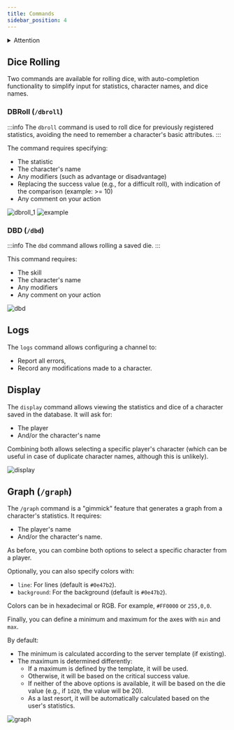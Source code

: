 ```yaml
---
title: Commands
sidebar_position: 4
---
```


<details id="danger">
  <summary><Iconify icon="solar:danger-bold" height="26" class="danger-summary"/>Attention</summary>
   {}
   By default, all commands are disabled and must be enabled in the server's configuration panel.
   ![](/assets/tuto/allow_commands_1.png)![](/assets/tuto/allow_commands_2.png)
   ![](/assets/tuto/allow_commands_3.png)![](/assets/tuto/allow_commands_4.png)
   ![](/assets/tuto/allow_commands_5.png)
</details> 

## Dice Rolling

Two commands are available for rolling dice, with auto-completion functionality to simplify input for statistics, character names, and dice names.

### DBRoll (`/dbroll`)

:::info
The `dbroll` command is used to roll dice for previously registered statistics, avoiding the need to remember a character's basic attributes.
:::

The command requires specifying:
- The statistic
- The character's name
- Any modifiers (such as advantage or disadvantage)
- Replacing the success value (e.g., for a difficult roll), with indication of the comparison (example: >= 10)
- Any comment on your action

![dbroll_1](/assets/rolls/db/dbroll_autocomplete.png)
![example](/assets/rolls/db/example.png)

### DBD (`/dbd`)

:::info
The `dbd` command allows rolling a saved die.
:::

This command requires:
- The skill
- The character's name
- Any modifiers
- Any comment on your action

![dbd](/assets/rolls/db/dbd_example.png)

## Logs

The `logs` command allows configuring a channel to:
- Report all errors,
- Record any modifications made to a character.

## Display

The `display` command allows viewing the statistics and dice of a character saved in the database. It will ask for:
- The player
- And/or the character's name

Combining both allows selecting a specific player's character (which can be useful in case of duplicate character names, although this is unlikely).

![display](/assets/rolls/db/display_ex.png)

## Graph (`/graph`)

The `/graph` command is a "gimmick" feature that generates a graph from a character's statistics. It requires:
- The player's name
- And/or the character's name.

As before, you can combine both options to select a specific character from a player.

Optionally, you can also specify colors with:
- `line`: For lines (default is `#0e47b2`).
- `background`: For the background (default is `#0e47b2`).

Colors can be in hexadecimal or RGB. For example, `#FF0000` or `255,0,0`.

Finally, you can define a minimum and maximum for the axes with `min` and `max`.

By default:
- The minimum is calculated according to the server template (if existing).
- The maximum is determined differently:
   - If a maximum is defined by the template, it will be used.
   - Otherwise, it will be based on the critical success value.
   - If neither of the above options is available, it will be based on the die value (e.g., if `1d20`, the value will be 20).
   - As a last resort, it will be automatically calculated based on the user's statistics.

![graph](/assets/graph.jpg)
